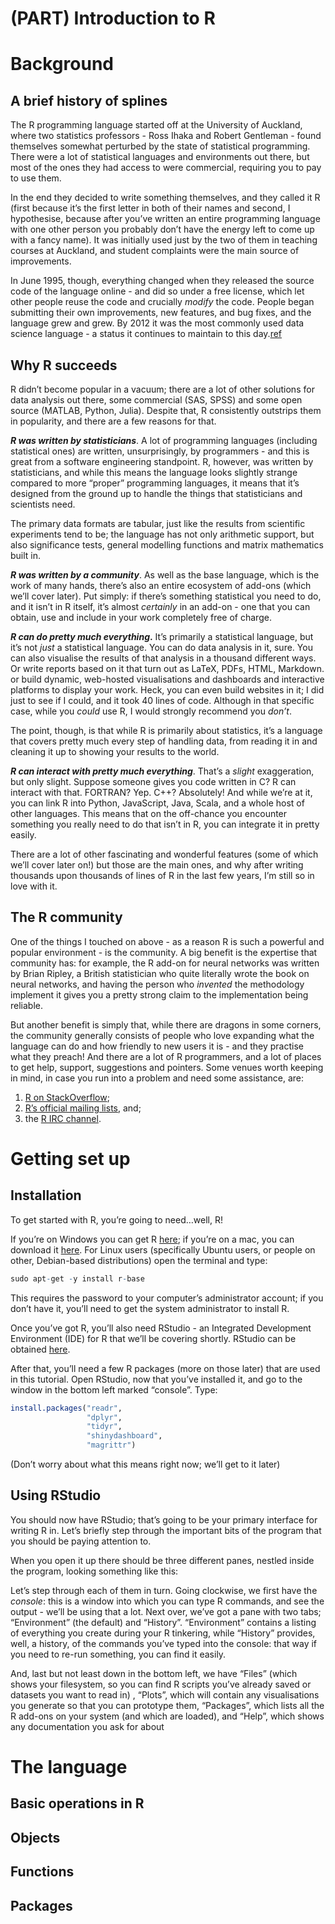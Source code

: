 # (PART) Introduction to R {-}

# Background

## A brief history of splines

The R programming language started off at the University of Auckland, where two statistics professors - Ross Ihaka and Robert Gentleman - found themselves somewhat perturbed by the state of statistical programming. There were a lot of statistical languages and environments out there, but most of the ones they had access to were commercial, requiring you to pay to use them.

In the end they decided to write something themselves, and they called it R (first because it's the first letter in both of their names and second, I hypothesise, because after you've written an entire programming language with one other person you probably don't have the energy left to come up with a fancy name). It was initially used just by the two of them in teaching courses at Auckland, and student complaints were the main source of improvements.

In June 1995, though, everything changed when they released the source code of the language online - and did so under a free license, which let other people reuse the code and crucially *modify* the code. People began submitting their own improvements, new features, and bug fixes, and the language grew and grew. By 2012 it was the most commonly used data science language - a status it continues to maintain to this day.[ref](http://www.kdnuggets.com/2015/05/poll-r-rapidminer-python-big-data-spark.html)

## Why R succeeds

R didn't become popular in a vacuum; there are a lot of other solutions for data analysis out there, some commercial (SAS, SPSS) and some open source (MATLAB, Python, Julia). Despite that, R consistently outstrips them in popularity, and there are a few reasons for that.

***R was written by statisticians***. A lot of programming languages (including statistical ones) are written, unsurprisingly, by programmers - and this is great from a software engineering standpoint. R, however, was written by statisticians, and while this means the language looks slightly strange compared to more "proper" programming languages, it means that it's designed from the ground up to handle the things that statisticians and scientists need.

The primary data formats are tabular, just like the results from scientific experiments tend to be; the language has not only arithmetic support, but also significance tests, general modelling functions and matrix mathematics built in.

***R was written by a community***. As well as the base language, which is the work of many hands, there's also an entire ecosystem of add-ons (which we'll cover later). Put simply: if there's something statistical you need to do, and it isn't in R itself, it's almost *certainly* in an add-on - one that you can obtain, use and include in your work completely free of charge.

***R can do pretty much everything*.** It's primarily a statistical language, but it's not *just* a statistical language. You can do data analysis in it, sure. You can also visualise the results of that analysis in a thousand different ways. Or write reports based on it that turn out as LaTeX, PDFs, HTML, Markdown. or build dynamic, web-hosted visualisations and dashboards and interactive platforms to display your work. 
Heck, you can even build websites in it; I did just to see if I could, and it took 40 lines of code. Although in that specific case, while you *could* use R, I would strongly recommend you *don't*.

The point, though, is that while R is primarily about statistics, it's a language that covers pretty much every step of handling data, from reading it in and cleaning it up to showing your results to the world.


***R can interact with pretty much everything***. That's a *slight* exaggeration, but only slight. Suppose someone gives you code written in C? R can interact with that. FORTRAN? Yep. C++? Absolutely! And while we're at it, you can link R into Python, JavaScript, Java, Scala, and a whole host of other languages. This means that on the off-chance you encounter something you really need to do that isn't in R, you can integrate it in pretty easily.

There are a lot of other fascinating and wonderful features (some of which we'll cover later on!) but those are the main ones, and why after writing thousands upon thousands of lines of R in the last few years, I'm still so in love with it.

## The R community

One of the things I touched on above - as a reason R is such a powerful and popular environment - is the community. A big benefit is the expertise that community has: for example, the R add-on for neural networks was written by Brian Ripley, a British statistician who quite literally wrote the book on neural networks, and having the person who *invented* the methodology implement it gives you a pretty strong claim to the implementation being reliable.

But another benefit is simply that, while there are dragons in some corners, the community generally consists of people who love expanding what the language can do and how friendly to new users it is - and they practise what they preach! And there are a lot of R programmers, and a lot of places to get help, support, suggestions and pointers. Some venues worth keeping in mind, in case you run into a problem and need some assistance, are:

1. [R on StackOverflow](http://stackoverflow.com/questions/tagged/r);
2. [R's official mailing lists](https://www.r-project.org/mail.html), and;
3. the [R IRC channel](http://webchat.freenode.net/?channels=#R).

# Getting set up

## Installation
To get started with R, you're going to need...well, R!

If you're on Windows you can get R [here](https://cran.r-project.org/bin/windows/base/); if you're on a mac, you can download it [here](https://cran.r-project.org/bin/macosx/). For Linux users (specifically Ubuntu users, or people on other, Debian-based distributions) open the terminal and type:

```r
sudo apt-get -y install r-base
```

This requires the password to your computer's administrator account; if you don't have it, you'll need to get the system administrator to install R.

Once you've got R, you'll also need RStudio - an Integrated Development Environment (IDE) for R that we'll be covering shortly. RStudio can be obtained [here](https://www.rstudio.com/products/rstudio/download/).

After that, you'll need a few R packages (more on those later) that are used in this tutorial. Open RStudio, now that you've installed it, and go to the window in the bottom left marked "console". Type:

```r
install.packages("readr",
                 "dplyr",
                 "tidyr",
                 "shinydashboard",
                 "magrittr")
```

(Don't worry about what this means right now; we'll get to it later)

## Using RStudio

You should now have RStudio; that's going to be your primary interface for writing R in. Let's briefly step through the important bits of the program that you should be paying attention to.

When you open it up there should be three different panes, nestled inside the program, looking something like this:


Let's step through each of them in turn. Going clockwise, we first have the *console*: this is a window into which you can type R commands, and see the output - we'll be using that a lot. Next over, we've got a pane with two tabs; "Environment" (the default) and "History". "Environment" contains a listing of everything you create during your R tinkering, while "History" provides, well, a history, of the commands you've typed into the console: that way if you need to re-run something, you can find it easily.

And, last but not least down in the bottom left, we have "Files" (which shows your filesystem, so you can find R scripts you've already saved or datasets you want to read in) , "Plots", which will contain any visualisations you generate so that you can prototype them, "Packages", which lists all the R add-ons on your system (and which are loaded), and "Help", which shows any documentation you ask for about 

# The language

## Basic operations in R


## Objects

## Functions

## Packages
